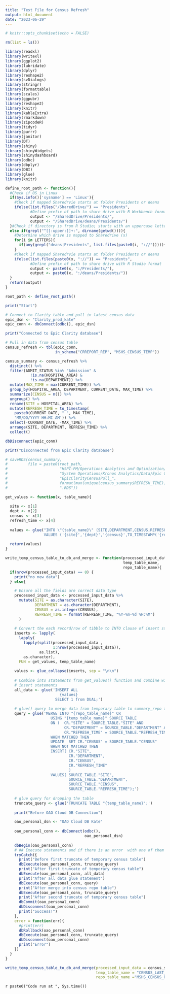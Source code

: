 ```yaml
---
title: "Test File for Census Refresh"
output: html_document
date: "2023-06-29"
---
```


```r
# knitr::opts_chunk$set(echo = FALSE)

rm(list = ls())

library(readxl)
library(writexl)
library(ggplot2)
library(lubridate)
library(dplyr)
library(reshape2)
library(svDialogs)
library(stringr)
library(formattable)
library(scales)
library(ggpubr)
library(reshape2)
library(knitr)
library(kableExtra)
library(rmarkdown)
library(zipcodeR)
library(tidyr)
library(purrr)
library(janitor)
library(DT)
library(shiny)
library(shinyWidgets)
library(shinydashboard)
library(odbc)
library(dbplyr)
library(DBI)
library(glue)
library(knitr)
```

```r
define_root_path <- function(){
  #Check if OS in Linux
  if(Sys.info()['sysname'] == 'Linux'){
    #Check if mapped Sharedrvie starts at folder Presidents or deans
    ifelse(list.files("/SharedDrive/") == "Presidents",
           #Define prefix of path to share drive with R Workbench format
           output <- "/SharedDrive/Presidents/",
           output <- "/SharedDrive/deans/Presidents/")
  }#Check if directory is from R Studio; starts with an uppercase letter than ':'
  else if(grepl("^[[:upper:]]+:", dirname(getwd()))){
    #Determine which drive is mapped to Sharedrive (x)
    for(i in LETTERS){
      if(any(grepl("deans|Presidents", list.files(paste0(i, "://"))))){x <- i}
    }
    #Check if mapped Sharedrvie starts at folder Presidents or deans
    ifelse(list.files(paste0(x, "://")) == "Presidents",
           #Define prefix of path to share drive with R Studio format
           output <- paste0(x, ":/Presidents/"),
           output <- paste0(x, ":/deans/Presidents/"))
  }
  return(output)
} 

root_path <- define_root_path()
```

```r
print("Start")

# Connect to Clarity table and pull in latest census data
epic_dsn <- "Clarity_prod_kate"
epic_conn <- dbConnect(odbc(), epic_dsn)

print("Connected to Epic Clarity database")

# Pull in data from census table
census_refresh <- tbl(epic_conn,
                      in_schema("CRREPORT_REP", "MSHS_CENSUS_TEMP"))

census_summary <- census_refresh %>%
  distinct() %>%
  filter(ADMIT_STATUS %in% "Admission" &
           !is.na(HOSPITAL_AREA) &
           !is.na(DEPARTMENT)) %>%
  mutate(MAX_TIME = max(CURRENT_TIME)) %>%
  group_by(HOSPITAL_AREA, DEPARTMENT, CURRENT_DATE, MAX_TIME) %>%
  summarize(CENSUS = n()) %>%
  ungroup() %>%
  rename(SITE = HOSPITAL_AREA) %>%
  mutate(REFRESH_TIME = to_timestamp(
    paste0(CURRENT_DATE, " ", MAX_TIME),
    'MM/DD/YYYY HH:MI AM')) %>%
  select(-CURRENT_DATE, -MAX_TIME) %>%
  arrange(SITE, DEPARTMENT, REFRESH_TIME) %>%
  collect()

dbDisconnect(epic_conn)

print("Disconnected from Epic Clarity database")

```

```r
# saveRDS(census_summary,
#         file = paste0(root_path,
#                       "HSPI-PM/Operations Analytics and Optimization/Projects/",
#                       "System Operations/Kronos Analytics/Data/Epic Clarity Census/",
#                       "EpicClarityCensusPull_",
#                       format(max(unique(census_summary$REFRESH_TIME)), "%Y-%m-%d %H%M"),
#                       ".RDS"))

```

```r
get_values <- function(x, table_name){
  
  site <- x[1]
  dept <- x[2]
  census <- x[3]
  refresh_time <- x[4]
  
  values <- glue("INTO \"{table_name}\" (SITE,DEPARTMENT,CENSUS,REFRESH_TIME) 
                 VALUES ('{site}','{dept}','{census}',TO_TIMESTAMP('{refresh_time}','YYYY-MM-DD HH24:MI:SS'))")
  
  return(values)
}

write_temp_census_table_to_db_and_merge <- function(processed_input_data,
                                                    temp_table_name,
                                                    repo_table_name){
  if(nrow(processed_input_data) == 0) {
    print("no new data")
  } else{

    # Ensure all the fields are correct data type
    processed_input_data <- processed_input_data %>%
      mutate(SITE = as.character(SITE),
             DEPARTMENT = as.character(DEPARTMENT),
             CENSUS = as.integer(CENSUS),
             REFRESH_TIME = format(REFRESH_TIME, "%Y-%m-%d %H:%M")
      )
    
    # Convert the each record/row of tibble to INTO clause of insert statement
    inserts <- lapply(
      lapply(
        lapply(split(processed_input_data , 
                     1:nrow(processed_input_data)),
               as.list), 
        as.character),
      FUN = get_values, temp_table_name)
    
    values <- glue_collapse(inserts, sep = "\n\n")
    
    # Combine into statements from get_values() function and combine with
    # insert statements
    all_data <- glue('INSERT ALL
                        {values}
                      SELECT 1 from DUAL;')
    
    # glue() query to merge data from temporary table to summary_repo table
    query = glue('MERGE INTO "{repo_table_name}" CR
                    USING "{temp_table_name}" SOURCE_TABLE
                    ON (  CR."SITE" = SOURCE_TABLE."SITE" AND
                          CR."DEPARTMENT" = SOURCE_TABLE."DEPARTMENT" AND
                          CR."REFRESH_TIME" = SOURCE_TABLE."REFRESH_TIME")
                    WHEN MATCHED THEN 
                    UPDATE  SET CR."CENSUS" = SOURCE_TABLE."CENSUS"
                    WHEN NOT MATCHED THEN
                    INSERT( CR."SITE",
                            CR."DEPARTMENT",
                            CR."CENSUS",
                            CR."REFRESH_TIME"
                            )  
                    VALUES( SOURCE_TABLE."SITE",
                            SOURCE_TABLE."DEPARTMENT",
                            SOURCE_TABLE."CENSUS",
                            SOURCE_TABLE."REFRESH_TIME");')
    
    # glue query for dropping the table
    truncate_query <- glue('TRUNCATE TABLE "{temp_table_name}";')
    
    print("Before OAO Cloud DB Connection")

    oao_personal_dsn <- "OAO Cloud DB Kate"
    
    oao_personal_conn <- dbConnect(odbc(),
                                   oao_personal_dsn)
    
    dbBegin(oao_personal_conn)
    # ## Execute statements and if there is an error  with one of them rollback changes
    tryCatch({
      print("Before first truncate of temporary census table")
      dbExecute(oao_personal_conn, truncate_query)
      print("After first truncate of temporary census table")
      dbExecute(oao_personal_conn, all_data)
      print("After all data glue statement")
      dbExecute(oao_personal_conn, query)
      print("After merge into census repo table")
      dbExecute(oao_personal_conn, truncate_query)
      print("After second truncate of temporary census table")
      dbCommit(oao_personal_conn)
      dbDisconnect(oao_personal_conn)
      print("Success!")
    },
    error = function(err){
      #print(err)
      dbRollback(oao_personal_conn)
      dbExecute(oao_personal_conn, truncate_query)
      dbDisconnect(oao_personal_conn)
      print("Error")
    })
  }
}

```

```r
write_temp_census_table_to_db_and_merge(processed_input_data = census_summary,
                                        temp_table_name = "CENSUS_LAST_REFRESH",
                                        repo_table_name ="MSHS_CENSUS_REPO")

```


`r paste0("Code run at ", Sys.time())`